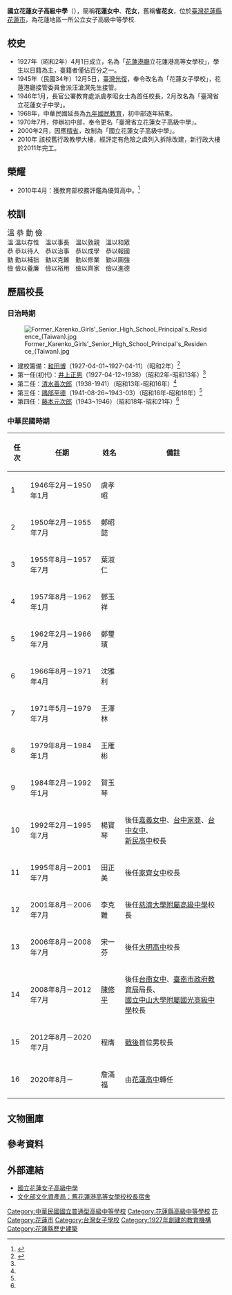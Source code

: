 {{Infobox School
|name           =國立花蓮女子高級中學
|image          =School badge.gif
|motto          =溫 恭 勤 儉
|established    =1927年4月<br>[[花蓮港廳|花蓮港廳]]立花蓮港高等女學校
|type           =普通型高級中等學校
|district       ={{ROC}}[[花蓮縣|花蓮縣]][[花蓮市|花蓮市]]
|students       =1,125人
|grades         =三年學制
|principal      =詹滿福堡
|website        =http://www.hlgs.hlc.edu.tw
|gender=女校
|campus_type=語文資優班<br />數理資優班<br />美術班（男女兼收）
|number={{Tel|886|3|832-1202}}
|coordinates={{Coord|23.979395|121.615229|display=inline,title}}
|fax={{Tel|886|3|836-0021}}
|address=97048 花蓮縣花蓮市菁華街二號
|pushpin_map=Taiwan Hualien
|other_name=National Hualien Girls' Senior High School
}}

'''國立花蓮女子高級中學'''（{{Lang-en|National Hualien Girls' Senior High School}}），簡稱'''花蓮女中'''、'''花女'''，舊稱'''省花女'''，位於[[臺灣|臺灣]][[花蓮縣|花蓮縣]][[花蓮市|花蓮市]]，為花蓮地區一所公立女子高級中等學校.

==校史==
* 1927年（昭和2年）4月1日成立，名為「[[花蓮港廳|花蓮港廳]]立花蓮港高等女學校」，學生以日籍為主，臺籍者僅佔百分之一。
* 1945年（民國34年）12月5日，[[臺灣戰後時期|臺灣光復]]，奉令改名為「花蓮女子學校」，花蓮港廳接管委員會派汪滄溟先生接管。
* 1946年1月，長官公署教育處派虞孝昭女士為首任校長，2月改名為「臺灣省立花蓮女子中學」。
* 1968年，中華民國延長為[[九年國民教育|九年國民教育]]，初中部逐年結束。
* 1970年7月，停辦初中部，奉令更名「臺灣省立花蓮女子高級中學」。
* 2000年2月，因應[[精省|精省]]，改制為「國立花蓮女子高級中學」。
* 2010年 該校舊行政教學大樓，經評定有危險之虞列入拆除改建，新行政大樓於2011年完工。

==榮耀==
*2010年4月：獲教育部校務評鑑為優質高中。<ref>{{cite web|author=教育部十二年國民基本教育專案辦公室|title=學校基本資料、評鑑結果及辦學特色一覽表|url=http://12basic.edu.tw/NiceFile/%E8%8A%B1%E8%93%AE%E7%B8%A3/150302%E8%8A%B1%E8%93%AE%E7%B8%A3%E8%8A%B1%E8%93%AE%E5%A5%B3%E4%B8%AD%E5%AD%B8%E6%A0%A1%E8%A9%95%E9%91%91%E7%B5%90%E6%9E%9C%E5%8F%8A%E8%BE%A6%E5%AD%B8%E7%89%B9%E8%89%B2%E8%B3%87%E6%96%99%E8%A1%A8.pdf|accessdate=2014-03-17|deadurl=yes|archiveurl=https://web.archive.org/web/20130918104800/http://12basic.edu.tw/NiceFile/%E8%8A%B1%E8%93%AE%E7%B8%A3/150302%E8%8A%B1%E8%93%AE%E7%B8%A3%E8%8A%B1%E8%93%AE%E5%A5%B3%E4%B8%AD%E5%AD%B8%E6%A0%A1%E8%A9%95%E9%91%91%E7%B5%90%E6%9E%9C%E5%8F%8A%E8%BE%A6%E5%AD%B8%E7%89%B9%E8%89%B2%E8%B3%87%E6%96%99%E8%A1%A8.pdf|archivedate=2013-09-18}}</ref> 

==校訓==
<big>溫 恭 勤 儉 </big><br />

溫	溫以存性　溫以事長　溫以敦親　溫以和眾<br />

恭	恭以待人　恭以治事　恭以成學　恭以報國<br />

勤	勤以補拙　勤以克難　勤以修業　勤以圖強<br />

儉	儉以養廉　儉以裕用　儉以齊家　儉以進德<br />

== 歷屆校長 ==
===日治時期===
[[File:Former_Karenko_Girls'_Senior_High_School_Principal's_Residence_(Taiwan).jpg|thumb]]
* 建校籌備：[[和田博|和田博]]（1927-04-01~1927-04-11）（昭和2年）<ref name=":0">{{Cite news|url=https://www.flickr.com/photos/shangkuanlc/albums/72157686355643236/with/35179325564/|title=花女校史室：校長及其他|newspaper=Flickr|accessdate=2017-07-19|language=zh-HK}}</ref>
* 第一任(初代)：[[井上正男|井上正男]]（1927-04-12~1938）（昭和2年-昭和13年）<ref name=":0" />
* 第二任：[[清水善次郎|清水善次郎]]（1938-1941）（昭和13年-昭和16年）<ref name=":0" />
* 第三任：[[隅部至德|隅部至德]]（1941-08-26~1943-03）（昭和16年-昭和18年）<ref name=":0" />
* 第四任：[[藤本元次郎|藤本元次郎]]（1943~1946）（昭和18年-昭和21年）<ref name=":0" />

===中華民國時期===
{| class="wikitable"
!任次 || 任期 || 姓名 || 備註
|-
|1||1946年2月－1950年1月||虞孝昭||
|-
|2||1950年2月－1955年7月||鄭昭懿||
|-
|3||1955年8月－1957年7月||葉淑仁||
|-
|4||1957年8月－1962年1月||鄧玉祥||
|-
|5||1962年2月－1966年7月||鄭璽璸||
|-
|6||1966年8月－1971年4月||沈雅利||
|-
|7||1971年5月－1979年7月||王澤林||
|-
|8||1979年8月－1984年1月||王雁彬||
|-
|9||1984年2月－1992年1月||賀玉琴||
|-
|10||1992年2月－1995年7月||楊寶琴||後任[[嘉義女中|嘉義女中]]、[[台中家商|台中家商]]、[[台中女中|台中女中]]、<br />[[新民高中|新民高中]]校長
|-
|11||1995年8月－2001年7月||田正美||後任[[家齊女中|家齊女中]]校長
|-
|12||2001年8月－2006年7月||李克難||後任[[慈濟大學附屬高級中學|慈濟大學附屬高級中學]]校長
|-
|13||2006年8月－2008年7月||宋一芬||後任[[大明高中|大明高中]]校長
|-
|14||2008年8月－2012年7月||[[陳修平|陳修平]]||後任[[台南女中|台南女中]]、[[臺南市政府教育局|臺南市政府教育局]]局長、<br />[[國立中山大學附屬國光高級中學|國立中山大學附屬國光高級中學]]校長
|-
|15||2012年8月－2020年7月||程膺||[[台灣戰後時期|戰後]]首位男校長
|-
|16||2020年8月－||詹滿福||由[[花蓮高中|花蓮高中]]轉任
|}

== 文物圖庫 ==
{{Gallery
 | title  = 花女校史室收藏文物
 | width  = 250
 | lines  = 3
 | File:Newsletter of NHGSHS.jpg|花蓮女中的校刊《花女青年》
 | File:The shovels in HLGS.jpg|紀念校舍動土的三把鏟子（附有簽名）
 | File:The official song of HLGS.jpg|花蓮女中校史室裡，展覽牆上的校歌
 | File:The board with the old name of National Hualien Girls' Senior High School.jpg|臺灣國立花蓮女子高級中學之前的名稱之標牌
 | File:Hualien Girls' Senior High School's keyring from provincial to national.jpg|紀念當時花蓮女中由省立升為國立學校
 | File:Storage box of NHGSHS when in provincial age.jpg|從"國立花蓮女子高級中學"仍為"臺灣省立花蓮女子高級中學"時，保存下來並於校史室收藏的置物箱。
 | File:70 year's paper presentations of NHGSHS.jpg|國立花蓮女中校史室的70年代紙本簡報
}}

==參考資料==
{{reflist}}

==外部連結==
*[https://web.archive.org/web/20080518030630/http://www.hlgs.hlc.edu.tw/ 國立花蓮女子高級中學]
*[https://nchdb.boch.gov.tw/assets/advanceSearch/historicalBuilding/20061102000001 文化部文化資產局：舊花蓮港高等女學校校長宿舍] {{Wayback|url=https://nchdb.boch.gov.tw/assets/advanceSearch/historicalBuilding/20061102000001 |date=20190730121726 }}

{{花蓮縣高級中等學校}}
{{花蓮縣文化資產}}
{{臺灣高中美術資優班}}
{{臺灣日治時期舊制高等女學校}}

[[Category:中華民國國立普通型高級中等學校|Category:中華民國國立普通型高級中等學校]]
[[Category:花蓮縣高級中等學校|Category:花蓮縣高級中等學校]]
[[Category:臺灣原住民重點學校|花]]
[[Category:花蓮市|Category:花蓮市]]
[[Category:台灣女子學校|Category:台灣女子學校]]
[[Category:1927年創建的教育機構|Category:1927年創建的教育機構]]
[[Category:花蓮縣歷史建築|Category:花蓮縣歷史建築]]